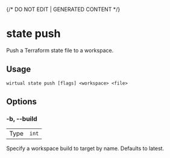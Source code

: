 {/* DO NOT EDIT | GENERATED CONTENT */}

# state push

Push a Terraform state file to a workspace.

## Usage

```console
wirtual state push [flags] <workspace> <file>
```

## Options

### -b, --build

|      |                  |
| ---- | ---------------- |
| Type | <code>int</code> |

Specify a workspace build to target by name. Defaults to latest.
